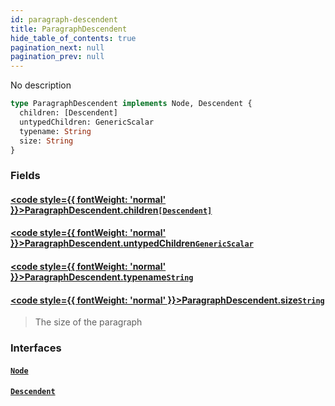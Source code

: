 ```yaml
---
id: paragraph-descendent
title: ParagraphDescendent
hide_table_of_contents: true
pagination_next: null
pagination_prev: null
---
```








No description

```graphql
type ParagraphDescendent implements Node, Descendent {
  children: [Descendent]
  untypedChildren: GenericScalar
  typename: String
  size: String
}
```


### Fields

#### [<code style={{ fontWeight: 'normal' }}>ParagraphDescendent.<b>children</b></code>](#)<Bullet />[`[Descendent]`](/docs/schemas/mikro/interfaces/descendent) <Badge class="secondary" text="list"/> <Badge class="secondary" text="interface"/>
> 
> 

#### [<code style={{ fontWeight: 'normal' }}>ParagraphDescendent.<b>untypedChildren</b></code>](#)<Bullet />[`GenericScalar`](/docs/schemas/mikro/scalars/generic-scalar) <Badge class="secondary" text="scalar"/>
> 
> 

#### [<code style={{ fontWeight: 'normal' }}>ParagraphDescendent.<b>typename</b></code>](#)<Bullet />[`String`](/docs/schemas/mikro/scalars/string) <Badge class="secondary" text="scalar"/>
> 
> 

#### [<code style={{ fontWeight: 'normal' }}>ParagraphDescendent.<b>size</b></code>](#)<Bullet />[`String`](/docs/schemas/mikro/scalars/string) <Badge class="secondary" text="scalar"/>
> The size of the paragraph
> 

### Interfaces

#### [`Node`](/docs/schemas/mikro/interfaces/node) <Badge class="secondary" text="interface"/>
> 
> 

#### [`Descendent`](/docs/schemas/mikro/interfaces/descendent) <Badge class="secondary" text="interface"/>
> 
> 





